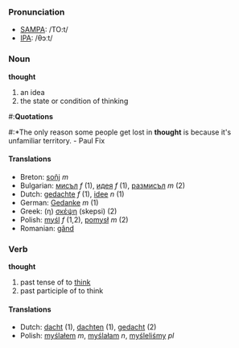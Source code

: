 === Pronunciation ===
*[[w:SAMPA|SAMPA]]: /TO:t/
*[[w:IPA|IPA]]: /θɔːt/

===Noun===
'''thought'''

# an idea
# the state or condition of thinking

#:'''Quotations'''
#:*The only reason some people get lost in '''thought''' is because it's unfamiliar territory. - Paul Fix

====Translations====
*Breton: [[soñj]] ''m''
*Bulgarian: [[мисъл]] ''f'' (1), [[идея]] ''f'' (1), [[размисъл]] ''m'' (2)
*Dutch: [[gedachte]] ''f'' (1), [[idee]] ''n'' (1)
*German: [[Gedanke]] ''m'' (1)
*Greek: (η) [[σκέψη]] (skepsi) (2)
*Polish: [[myśl]] ''f'' (1,2), [[pomysł]] ''m'' (2)
*Romanian: [[gând]]

=== Verb ===
'''thought'''

# past tense of to [[think]]
# past participle of to think

==== Translations ====
*Dutch: [[dacht]] (1), [[dachten]] (1), [[gedacht]] (2)
*Polish: [[myślałem]] ''m'', [[myślałam]] ''n'', [[myśleliśmy]] ''pl''